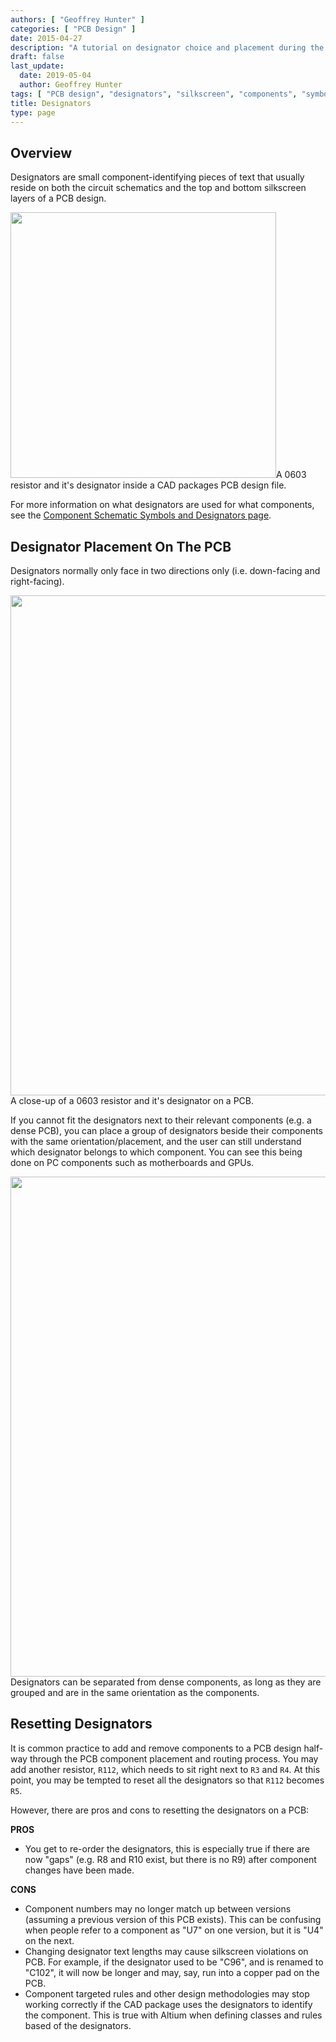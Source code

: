 ```yaml
---
authors: [ "Geoffrey Hunter" ]
categories: [ "PCB Design" ]
date: 2015-04-27
description: "A tutorial on designator choice and placement during the PCB design process."
draft: false
last_update:
  date: 2019-05-04
  author: Geoffrey Hunter
tags: [ "PCB design", "designators", "silkscreen", "components", "symbols", "placement" ]
title: Designators
type: page
---
```



## Overview

Designators are small component-identifying pieces of text that usually reside on both the circuit schematics and the top and bottom silkscreen layers of a PCB design.


<Image src={n_0603_resistor_and_designator_2d_cad_birds_eye_high_zoom} width="425px">A 0603 resistor and it's designator inside a CAD packages PCB design file.</Image>

For more information on what designators are used for what components, see the [Component Schematic Symbols and Designators page](/electronics/circuit-design/component-schematic-symbols-and-designators/).

## Designator Placement On The PCB

Designators normally only face in two directions only (i.e. down-facing and right-facing).


<Image src={close_up_of_0603_resistor_on_pcb} width="800px">A close-up of a 0603 resistor and it's designator on a PCB.</Image>

If you cannot fit the designators next to their relevant components (e.g. a dense PCB), you can place a group of designators beside their components with the same orientation/placement, and the user can still understand which designator belongs to which component. You can see this being done on PC components such as motherboards and GPUs.


<Image src={designators_separated_from_dense_components_on_pcb} width="800px">Designators can be separated from dense components, as long as they are grouped and are in the same orientation as the components.</Image>

## Resetting Designators

It is common practice to add and remove components to a PCB design half-way through the PCB component placement and routing process. You may add another resistor, `R112`, which needs to sit right next to `R3` and `R4`. At this point, you may be tempted to reset all the designators so that `R112` becomes `R5`.

However, there are pros and cons to resetting the designators on a PCB:

**PROS**

* You get to re-order the designators, this is especially true if there are now "gaps" (e.g. R8 and R10 exist, but there is no R9) after component changes have been made.

**CONS**

* Component numbers may no longer match up between versions (assuming a previous version of this PCB exists). This can be confusing when people refer to a component as "U7" on one version, but it is "U4" on the next.
* Changing designator text lengths may cause silkscreen violations on PCB. For example, if the designator used to be "C96", and is renamed to "C102", it will now be longer and may, say, run into a copper pad on the PCB.
* Component targeted rules and other design methodologies may stop working correctly if the CAD package uses the designators to identify the component. This is true with Altium when defining classes and rules based of the designators.
